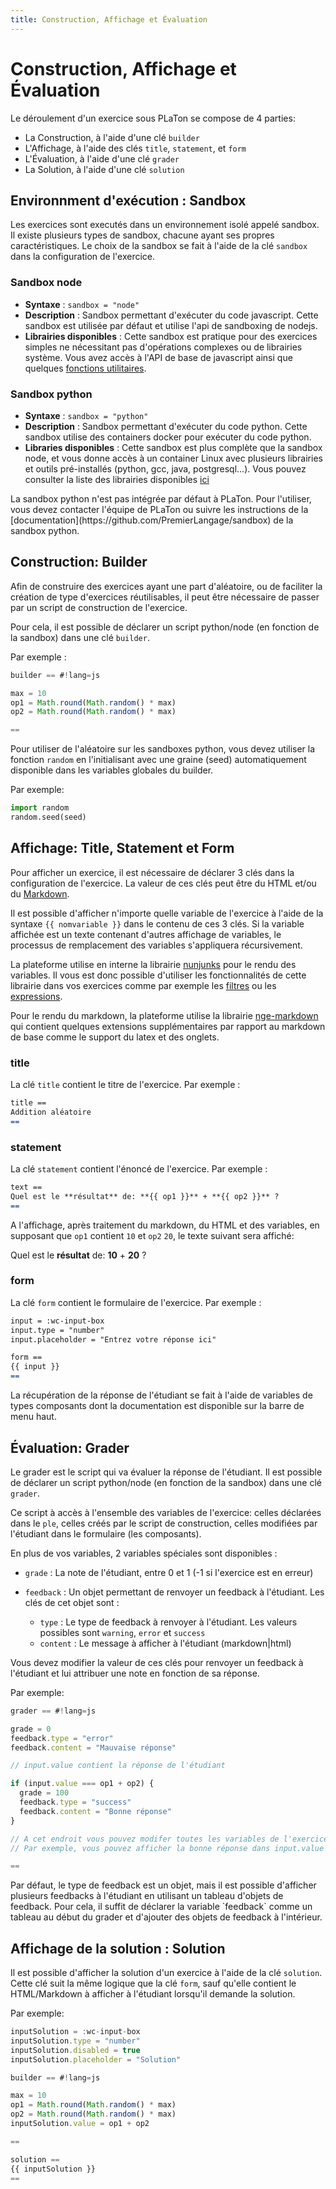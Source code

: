 ```yaml
---
title: Construction, Affichage et Évaluation
---
```



#  Construction, Affichage et Évaluation

Le déroulement d'un exercice sous PLaTon se compose de 4 parties:

- La Construction, à l'aide d'une clé `builder`
- L'Affichage, à l'aide des clés `title`, `statement`, et `form`
- L'Évaluation, à l'aide d'une clé `grader`
- La Solution, à l'aide d'une clé `solution`

## Environnment d'exécution : Sandbox

Les exercices sont executés dans un environnement isolé appelé sandbox. Il existe plusieurs types de sandbox, chacune ayant ses propres caractéristiques.
Le choix de la sandbox se fait à l'aide de la clé `sandbox` dans la configuration de l'exercice.

### Sandbox node

- **Syntaxe** : `sandbox = "node"`
- **Description** : Sandbox permettant d'exécuter du code javascript. Cette sandbox est utilisée par défaut et utilise l'api de sandboxing de nodejs.
- **Librairies disponibles** : Cette sandbox est pratique pour des exercices simples ne nécessitant pas d'opérations complexes ou de librairies système.
  Vous avez accès à l'API de base de javascript ainsi que quelques [fonctions utilitaires](https://github.com/cisstech/platon/blob/main/libs/feature/player/server/src/lib/sandboxes/node/node-sandbox-api.ts#L22).

### Sandbox python

- **Syntaxe** : `sandbox = "python"`
- **Description** : Sandbox permettant d'exécuter du code python. Cette sandbox utilise des containers docker pour exécuter du code python.
- **Libraries disponibles** : Cette sandbox est plus complète que la sandbox node, et vous donne accès à un container Linux avec plusieurs librairies et outils pré-installés (python, gcc, java, postgresql...).
  Vous pouvez consulter la liste des librairies disponibles [ici](https://github.com/PremierLangage/sandbox/blob/master/docker/Dockerfile)

<Callout type="warning">
La sandbox python n'est pas intégrée par défaut à PLaTon. Pour l'utiliser, vous devez contacter l'équipe de PLaTon ou suivre les instructions de la [documentation](https://github.com/PremierLangage/sandbox) de la sandbox python.
</Callout>

## Construction: Builder

Afin de construire des exercices ayant une part d'aléatoire, ou de faciliter la création de type d'exercices réutilisables, il peut être nécessaire de passer par un script de construction de l'exercice.

Pour cela, il est possible de déclarer un script python/node (en fonction de la sandbox) dans une clé `builder`.

Par exemple :

```js
builder == #!lang=js

max = 10
op1 = Math.round(Math.random() * max)
op2 = Math.round(Math.random() * max)

==
```

Pour utiliser de l'aléatoire sur les sandboxes python, vous devez utiliser la fonction `random` en l'initialisant avec une graine (seed) automatiquement disponible dans les variables globales du builder.

Par exemple:

```python
import random
random.seed(seed)
```

## Affichage: Title, Statement et Form

Pour afficher un exercice, il est nécessaire de déclarer 3 clés dans la configuration de l'exercice. La valeur de ces clés peut être du HTML et/ou du [Markdown](https://fr.wikipedia.org/wiki/Markdown).

Il est possible d'afficher n'importe quelle variable de l'exercice à l'aide de la syntaxe `{{ nomvariable }}` dans le contenu de ces 3 clés.
Si la variable affichée est un texte contenant d'autres affichage de variables, le processus de remplacement des variables s'appliquera récursivement.

La plateforme utilise en interne la librairie [nunjunks](https://mozilla.github.io/nunjucks/) pour le rendu des variables. Il vous est donc possible d'utiliser les fonctionnalités de cette librairie dans vos exercices
comme par exemple les [filtres](https://mozilla.github.io/nunjucks/templating.html#filters) ou les [expressions](https://mozilla.github.io/nunjucks/templating.html#if-expression).

Pour le rendu du markdown, la plateforme utilise la librairie [nge-markdown](https://cisstech.github.io/nge/docs/nge-markdown/cheatsheet) qui contient quelques extensions supplémentaires par rapport au markdown de base comme le support du latex et des onglets.

### title

La clé `title` contient le titre de l'exercice. Par exemple :

```markdown
title ==
Addition aléatoire
==
```

### statement

La clé `statement` contient l'énoncé de l'exercice. Par exemple :

```markdown
text ==
Quel est le **résultat** de: **{{ op1 }}** + **{{ op2 }}** ?
==
```

A l'affichage, après traitement du markdown, du HTML et des variables, en supposant que `op1` contient `10` et `op2` `20`, le texte suivant sera affiché:

Quel est le **résultat** de: **10** + **20** ?

### form

La clé `form` contient le formulaire de l'exercice. Par exemple :

```markdown
input = :wc-input-box
input.type = "number"
input.placeholder = "Entrez votre réponse ici"

form ==
{{ input }}
==
```

<Callout type="info">
La récupération de la réponse de l'étudiant se fait à l'aide de variables de types composants dont la documentation est disponible sur la barre de menu haut.
</Callout>

## Évaluation: Grader

Le grader est le script qui va évaluer la réponse de l'étudiant. Il est possible de déclarer un script python/node (en fonction de la sandbox) dans une clé `grader`.

Ce script à accès à l'ensemble des variables de l'exercice: celles déclarées dans le `ple`, celles créés par le script de construction, celles modifiées par l'étudiant dans le formulaire (les composants).

En plus de vos variables, 2 variables spéciales sont disponibles :

- `grade` : La note de l'étudiant, entre 0 et 1 (-1 si l'exercice est en erreur)

- `feedback` : Un objet permettant de renvoyer un feedback à l'étudiant. Les clés de cet objet sont :
    - `type` : Le type de feedback à renvoyer à l'étudiant. Les valeurs possibles sont `warning`, `error` et `success`
    - `content` : Le message à afficher à l'étudiant (markdown|html)

Vous devez modifier la valeur de ces clés pour renvoyer un feedback à l'étudiant et lui attribuer une note en fonction de sa réponse.

Par exemple:

```js
grader == #!lang=js

grade = 0
feedback.type = "error"
feedback.content = "Mauvaise réponse"

// input.value contient la réponse de l'étudiant

if (input.value === op1 + op2) {
  grade = 100
  feedback.type = "success"
  feedback.content = "Bonne réponse"
}

// A cet endroit vous pouvez modifer toutes les variables de l'exercice avant de les renvoyer à l'étudiant.
// Par exemple, vous pouvez afficher la bonne réponse dans input.value

==

```

<Callout type="info">
Par défaut, le type de feedback est un objet, mais il est possible d'afficher plusieurs feedbacks à l'étudiant en utilisant un tableau d'objets de feedback.
Pour cela, il suffit de déclarer la variable `feedback` comme un tableau au début du grader et d'ajouter des objets de feedback à l'intérieur.
</Callout>

## Affichage de la solution : Solution

Il est possible d'afficher la solution d'un exercice à l'aide de la clé `solution`. Cette clé suit la même logique que la clé `form`, sauf qu'elle contient le HTML/Markdown à afficher à l'étudiant lorsqu'il demande la solution.

Par exemple:

```js
inputSolution = :wc-input-box
inputSolution.type = "number"
inputSolution.disabled = true
inputSolution.placeholder = "Solution"

builder == #!lang=js

max = 10
op1 = Math.round(Math.random() * max)
op2 = Math.round(Math.random() * max)
inputSolution.value = op1 + op2

==

solution ==
{{ inputSolution }}
==
```
